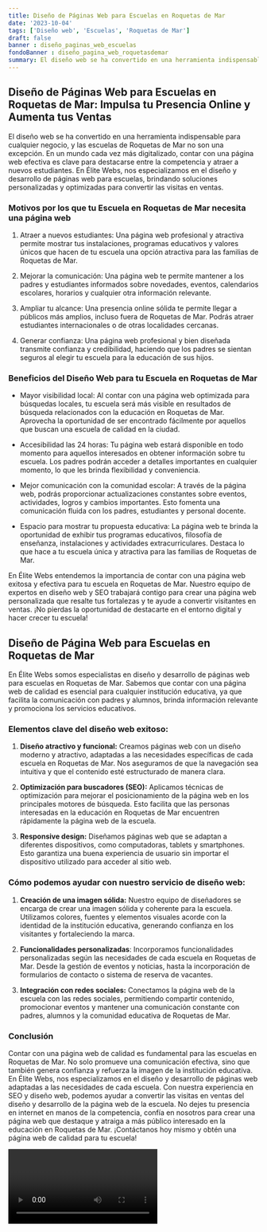 ```yaml
---
title: Diseño de Páginas Web para Escuelas en Roquetas de Mar
date: '2023-10-04'
tags: ['Diseño web', 'Escuelas', 'Roquetas de Mar']
draft: false
banner : diseño_paginas_web_escuelas
fondoBanner : diseño_pagina_web_roquetasdemar
summary: El diseño web se ha convertido en una herramienta indispensable para cualquier negocio, y las escuelas de Roquetas de Mar no son una excepción. En un mundo cada vez más digitalizado, contar con una página web efectiva es clave para destacarse entre la competencia y atraer a nuevos estudiantes. En Élite Webs, nos especializamos en el diseño y desarrollo de páginas web para escuelas, brindando soluciones personalizadas y optimizadas para convertir las visitas en ventas.
---
```


## Diseño de Páginas Web para Escuelas en Roquetas de Mar: Impulsa tu Presencia Online y Aumenta tus Ventas

El diseño web se ha convertido en una herramienta indispensable para cualquier negocio, y las escuelas de Roquetas de Mar no son una excepción. En un mundo cada vez más digitalizado, contar con una página web efectiva es clave para destacarse entre la competencia y atraer a nuevos estudiantes. En Élite Webs, nos especializamos en el diseño y desarrollo de páginas web para escuelas, brindando soluciones personalizadas y optimizadas para convertir las visitas en ventas.

### Motivos por los que tu Escuela en Roquetas de Mar necesita una página web

1. Atraer a nuevos estudiantes: Una página web profesional y atractiva permite mostrar tus instalaciones, programas educativos y valores únicos que hacen de tu escuela una opción atractiva para las familias de Roquetas de Mar.

2. Mejorar la comunicación: Una página web te permite mantener a los padres y estudiantes informados sobre novedades, eventos, calendarios escolares, horarios y cualquier otra información relevante.

3. Ampliar tu alcance: Una presencia online sólida te permite llegar a públicos más amplios, incluso fuera de Roquetas de Mar. Podrás atraer estudiantes internacionales o de otras localidades cercanas.

4. Generar confianza: Una página web profesional y bien diseñada transmite confianza y credibilidad, haciendo que los padres se sientan seguros al elegir tu escuela para la educación de sus hijos.

### Beneficios del Diseño Web para tu Escuela en Roquetas de Mar

- Mayor visibilidad local: Al contar con una página web optimizada para búsquedas locales, tu escuela será más visible en resultados de búsqueda relacionados con la educación en Roquetas de Mar. Aprovecha la oportunidad de ser encontrado fácilmente por aquellos que buscan una escuela de calidad en la ciudad.

- Accesibilidad las 24 horas: Tu página web estará disponible en todo momento para aquellos interesados en obtener información sobre tu escuela. Los padres podrán acceder a detalles importantes en cualquier momento, lo que les brinda flexibilidad y conveniencia.

- Mejor comunicación con la comunidad escolar: A través de la página web, podrás proporcionar actualizaciones constantes sobre eventos, actividades, logros y cambios importantes. Esto fomenta una comunicación fluida con los padres, estudiantes y personal docente.

- Espacio para mostrar tu propuesta educativa: La página web te brinda la oportunidad de exhibir tus programas educativos, filosofía de enseñanza, instalaciones y actividades extracurriculares. Destaca lo que hace a tu escuela única y atractiva para las familias de Roquetas de Mar.

En Élite Webs entendemos la importancia de contar con una página web exitosa y efectiva para tu escuela en Roquetas de Mar. Nuestro equipo de expertos en diseño web y SEO trabajará contigo para crear una página web personalizada que resalte tus fortalezas y te ayude a convertir visitantes en ventas. ¡No pierdas la oportunidad de destacarte en el entorno digital y hacer crecer tu escuela!

<GifSeo />

<Cta />

## Diseño de Página Web para Escuelas en Roquetas de Mar

En Élite Webs somos especialistas en diseño y desarrollo de páginas web para escuelas en Roquetas de Mar. Sabemos que contar con una página web de calidad es esencial para cualquier institución educativa, ya que facilita la comunicación con padres y alumnos, brinda información relevante y promociona los servicios educativos. 

### Elementos clave del diseño web exitoso:

1. **Diseño atractivo y funcional:** Creamos páginas web con un diseño moderno y atractivo, adaptadas a las necesidades específicas de cada escuela en Roquetas de Mar. Nos aseguramos de que la navegación sea intuitiva y que el contenido esté estructurado de manera clara.

2. **Optimización para buscadores (SEO):** Aplicamos técnicas de optimización para mejorar el posicionamiento de la página web en los principales motores de búsqueda. Esto facilita que las personas interesadas en la educación en Roquetas de Mar encuentren rápidamente la página web de la escuela.

3. **Responsive design:** Diseñamos páginas web que se adaptan a diferentes dispositivos, como computadoras, tablets y smartphones. Esto garantiza una buena experiencia de usuario sin importar el dispositivo utilizado para acceder al sitio web.

### Cómo podemos ayudar con nuestro servicio de diseño web:

1. **Creación de una imagen sólida:** Nuestro equipo de diseñadores se encarga de crear una imagen sólida y coherente para la escuela. Utilizamos colores, fuentes y elementos visuales acorde con la identidad de la institución educativa, generando confianza en los visitantes y fortaleciendo la marca.

2. **Funcionalidades personalizadas**: Incorporamos funcionalidades personalizadas según las necesidades de cada escuela en Roquetas de Mar. Desde la gestión de eventos y noticias, hasta la incorporación de formularios de contacto o sistema de reserva de vacantes.

3. **Integración con redes sociales:** Conectamos la página web de la escuela con las redes sociales, permitiendo compartir contenido, promocionar eventos y mantener una comunicación constante con padres, alumnos y la comunidad educativa de Roquetas de Mar.

### Conclusión

Contar con una página web de calidad es fundamental para las escuelas en Roquetas de Mar. No solo promueve una comunicación efectiva, sino que también genera confianza y refuerza la imagen de la institución educativa. En Élite Webs, nos especializamos en el diseño y desarrollo de páginas web adaptadas a las necesidades de cada escuela. Con nuestra experiencia en SEO y diseño web, podemos ayudar a convertir las visitas en ventas del diseño y desarrollo de la página web de la escuela. No dejes tu presencia en internet en manos de la competencia, confía en nosotros para crear una página web que destaque y atraiga a más público interesado en la educación en Roquetas de Mar. ¡Contáctanos hoy mismo y obtén una página web de calidad para tu escuela!

<Video />

<CtaBot job='Escuelas' city='Roquetas de Mar'/>

<Gmaps query='Roquetas de Mar+españa+maps' />
